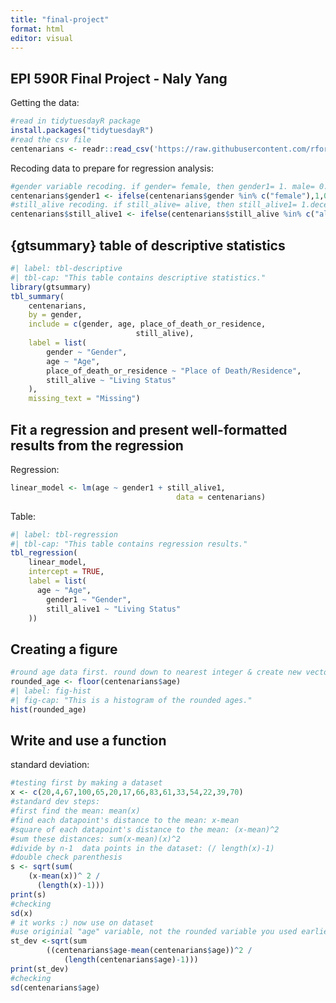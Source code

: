 ```yaml
---
title: "final-project"
format: html
editor: visual
---
```


## EPI 590R Final Project - Naly Yang

Getting the data:

```r
#read in tidytuesdayR package
install.packages("tidytuesdayR")
#read the csv file 
centenarians <- readr::read_csv('https://raw.githubusercontent.com/rfordatascience/tidytuesday/master/data/2023/2023-05-30/centenarians.csv')
```

Recoding data to prepare for regression analysis:

```r
#gender variable recoding. if gender= female, then gender1= 1. male= 0.
centenarians$gender1 <- ifelse(centenarians$gender %in% c("female"),1,0)
#still_alive recoding. if still_alive= alive, then still_alive1= 1.deceased= 0.
centenarians$still_alive1 <- ifelse(centenarians$still_alive %in% c("alive"),1,0)
```

## {gtsummary} table of descriptive statistics

```r
#| label: tbl-descriptive
#| tbl-cap: "This table contains descriptive statistics."
library(gtsummary)
tbl_summary(
	centenarians,
	by = gender,
	include = c(gender, age, place_of_death_or_residence,
							still_alive),
	label = list(
		gender ~ "Gender",
		age ~ "Age",
		place_of_death_or_residence ~ "Place of Death/Residence",
		still_alive ~ "Living Status"
	),
	missing_text = "Missing")
```

## Fit a regression and present well-formatted results from the regression

Regression:

```r
linear_model <- lm(age ~ gender1 + still_alive1,
									 data = centenarians)
```

Table:

```r
#| label: tbl-regression
#| tbl-cap: "This table contains regression results."
tbl_regression(
	linear_model,
	intercept = TRUE,
	label = list(
	  age ~ "Age",
		gender1 ~ "Gender",
		still_alive1 ~ "Living Status"
	))
```

## Creating a figure

```r
#round age data first. round down to nearest integer & create new vector for the roudned age.
rounded_age <- floor(centenarians$age)
#| label: fig-hist
#| fig-cap: "This is a histogram of the rounded ages."
hist(rounded_age)
```

## Write and use a function

standard deviation:
```r
#testing first by making a dataset
x <- c(20,4,67,100,65,20,17,66,83,61,33,54,22,39,70)
#standard dev steps:
#first find the mean: mean(x)
#find each datapoint's distance to the mean: x-mean
#square of each datapoint's distance to the mean: (x-mean)^2
#sum these distances: sum(x-mean)(x)^2
#divide by n-1  data points in the dataset: (/ length(x)-1)
#double check parenthesis
s <- sqrt(sum(
    (x-mean(x))^ 2 /
      (length(x)-1)))
print(s)
#checking
sd(x)
# it works :) now use on dataset
#use originial "age" variable, not the rounded variable you used earlier in the Figure section.
st_dev <-sqrt(sum
        ((centenarians$age-mean(centenarians$age))^2 /
            (length(centenarians$age)-1)))
print(st_dev)
#checking
sd(centenarians$age)
```


